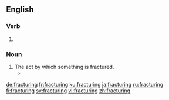 ==English==

===Verb===
{{head|en|present participle}}

# {{present participle of|fracture|lang=en|nocat=1}}

===Noun===
{{en-noun}}

# The act by which something is fractured.
#* {{quote-text|year=2013|author=Mary Elene Wood|title=Life Writing and Schizophrenia|page=277|passage=In her own view, she was most likely predisposed neurophysiologically to schizophrenia in such a way that her psyche could not tolerate the '''fracturings''' that others weathered while maintaining a functioning life.}}

[[de:fracturing]]
[[fr:fracturing]]
[[ku:fracturing]]
[[ja:fracturing]]
[[ru:fracturing]]
[[fi:fracturing]]
[[sv:fracturing]]
[[vi:fracturing]]
[[zh:fracturing]]